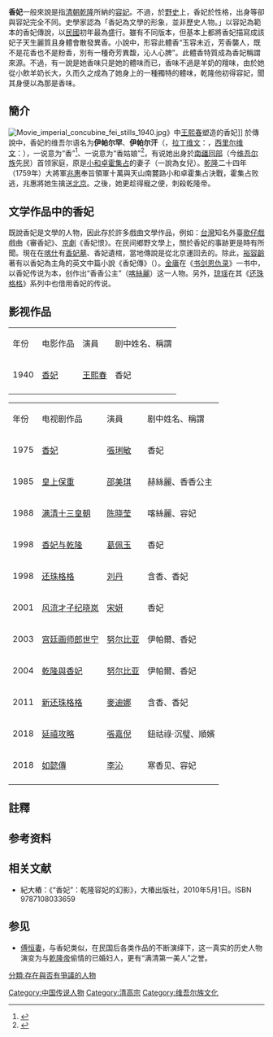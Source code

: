 '''香妃'''一般來說是指[[清朝|清朝]][[乾隆|乾隆]]所納的[[容妃_(乾隆帝)|容妃]]。不過，於[[野史|野史]]上，香妃於性格，出身等卻與容妃完全不同。史學家認為「香妃為文學的形象，並非歷史人物。」以容妃為範本的香妃傳說，以[[中華民國|民國]]初年最為盛行。雖有不同版本，但基本上都將香妃描寫成該妃子天生麗質且身體會散發異香。小說中，形容此體香“玉容未近，芳香襲人，既不是花香也不是粉香，別有一種奇芳異馥，沁人心脾”。此體香特質成為香妃稱謂來源。不過，有一說是她香味只是她的體味而已，香味不過是羊奶的羶味，由於她從小飲羊奶长大，久而久之成為了她身上的一種獨特的體味，乾隆他初得容妃，聞其身便以為那是香味。

==簡介==
[[File:Movie_imperial_concubine_fei_stills_1940.jpg|thumb]]》中[[王熙春|王熙春]]塑造的香妃]]
於傳說中，香妃的维吾尔语名为'''伊帕尔罕'''、'''伊帕尔汗'''（{{lang-ug|ئىپارخان}}，[[拉丁维文|拉丁维文]]：{{lang|ug|Iparxan}}，[[西里尔维文|西里尔维文]]：{{lang|ug|Ипархан}}），一说意为“香”<ref>{{Cite web |url=http://www.chinanews.com/cul/2015/06-09/7330655.shtml |title=乾隆香妃原名伊帕尔汗 名字为“香”非身上有香味 |accessdate=2021-09-22 |author=宗春启|date=2015-06-09 |work=编辑：上官云 |publisher=中国新闻网，来源：北京日报|quote=容妃，是她的封号，“香”是她的名字。她原名叫伊帕尔汗，伊帕尔汗也作“包尔汉”就是“香”的意思。她叫香，并非身上有香味儿。[……]|language=Zh-hant }}</ref>、一说意为“香姑娘”<ref>{{Cite web |url=http://news.sina.com.cn/o/2009-08-23/232416171283s.shtml |title=香妃墓 |accessdate=2021-09-22 |author=记者：赵磊|date=2009-08-23 |work= |publisher=新浪网，来源：国际在线报道|quote=香妃墓，又称阿帕霍加墓[……]自幼体有异香，被称为“伊帕尔罕”(维语意为“香姑娘”)[……]|language=Zh-hant }}</ref>，有说她出身於[[南疆|南疆]][[回部|回部]]（今[[维吾尔族|维吾尔族]]先民）首领家庭，原是[[小和卓霍集占|小和卓霍集占]]的妻子（一說為女兒）。[[乾隆|乾隆]]二十四年（1759年）大將軍[[兆惠|兆惠]]奉旨領軍十萬與天山南麓路小和卓霍集占決戰，霍集占败逃，兆惠將她生擒送[[北京|北京]]。之後，她更趁得寵之便，刺殺乾隆帝。

==文学作品中的香妃==
既說香妃是文學的人物，因此存於許多戲曲文學作品，例如：[[台灣|台灣]]知名外臺[[歌仔戲|歌仔戲]]戲曲《審香妃》、[[京劇|京劇]]《香妃恨》。在民间鄉野文學上，關於香妃的事跡更是時有所聞。現在在[[喀什|喀什]]有[[阿巴和加麻札|香妃墓]]、香妃遺棺，當地傳說是從北京運回去的。除此，[[裕容齡|裕容齡]]著有以香妃為主角的英文中篇小說《香妃傳》（{{lang|en|''Hsiang Fei: A Love Story of the Emperor Ch’ien Lung''}}）。[[金庸|金庸]]在《[[书剑恩仇录|书剑恩仇录]]》一书中，以香妃传说为本，创作出“香香公主”（[[喀絲麗|喀絲麗]]）这一人物。另外，[[琼瑶|琼瑶]]在其《[[还珠格格|还珠格格]]》系列中也借用香妃的传说。

==影视作品==
{| class="wikitable"
|-  style="background:cornflowerblue; color:white; text-align:center;"
|年份
|电影作品
|演員
|剧中姓名、稱謂
|-
|1940||[[香妃_(电影)|香妃]]||[[王熙春|王熙春]]||香妃
|-
|}

{| class="wikitable"
|-  style="background:cornflowerblue; color:white; text-align:center;"
|年份
|电视剧作品
|演員
|剧中姓名、稱謂
|-
|1975||[[香妃_(電視劇)|香妃]]||[[張琍敏|張琍敏]]||香妃
|-
|1985||[[皇上保重|皇上保重]]||[[邵美琪|邵美琪]]||赫絲麗、香香公主
|-
|1988||[[满清十三皇朝|满清十三皇朝]]||[[陈晓莹|陈晓莹]]||喀絲麗、容妃
|-
|1998||[[香妃与乾隆|香妃与乾隆]]||[[葛佩玉|葛佩玉]]||香妃
|-
|1998||[[还珠格格|还珠格格]]||[[劉丹_(女演員)|刘丹]]||含香、香妃
|-
|2001||[[风流才子纪晓岚|风流才子纪晓岚]]||[[宋妍|宋妍]]||香妃
|-
|2003||[[宫廷画师郎世宁|宫廷画师郎世宁]]||[[努尔比亚|努尔比亚]]||伊帕爾、香妃
|-
|2004||[[乾隆與香妃|乾隆與香妃]]||[[努尔比亚|努尔比亚]]||伊帕爾、香妃
|-
|2011||[[新还珠格格|新还珠格格]]||[[麥迪娜|麥迪娜]]||含香、香妃
|-
|2018||[[延禧攻略|延禧攻略]]||[[張嘉倪|張嘉倪]]||鈕祜祿·沉璧、順嬪{{NoteTag|此角色最初设定为容妃，后改为湖广总督钮钴禄·爱必达之女顺嫔，与容妃几无关联。}}
|-
|2018||[[如懿傳|如懿傳]]||[[李沁|李沁]]||寒香见、容妃
|-
|}

==註釋==
{{notefoot}}

== 参考资料 ==
{{Reflist|2}}

== 相关文献 ==
* 紀大樁：《“香妃”：乾隆容妃的幻影》，大椿出版社，2010年5月1日。ISBN 9787108033659

== 参见 ==
*[[傅恒妻|傅恒妻]]，与香妃类似，在民国后各类作品的不断演绎下，这一真实的历史人物演变为与[[乾隆帝|乾隆帝]]偷情的已婚妇人，更有“满清第一美人”之誉。

[[Category:中国传说人物|Category:中国传说人物]]
[[Category:清高宗|Category:清高宗]]
[[Category:维吾尔族文化|Category:维吾尔族文化]]
[[分類:存在與否有爭議的人物|分類:存在與否有爭議的人物]]